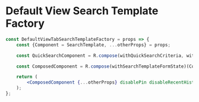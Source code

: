 
<Meta title="Templates/Components/ViewTabSearchTemplate"/>

# Default View Search Template Factory

```jsx
const DefaultViewTabSearchTemplateFactory = props => {
	const {Component = SearchTemplate, ...otherProps} = props;

	const QuickSearchComponent = R.compose(withQuickSearchCriteria, withQuickSearchFields)(QuickSearch);

	const ComposedComponent = R.compose(withSearchTemplateFormState)(Component);

	return (
		<ComposedComponent {...otherProps} disablePin disableRecentHistory QuickSearchComponent={QuickSearchComponent}/>
	);
};
```
